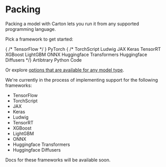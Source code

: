 
# Packing

Packing a model with Carton lets you run it from any supported programming language.

Pick a framework to get started:

<ButtonGrid>
    { /* <ButtonLink href="/docs/packing/tensorflow">TensorFlow</ButtonLink> */ }
    <ButtonLink href="/docs/packing/pytorch">PyTorch</ButtonLink>
    { /* <ButtonLink href="/docs/packing/torchscript">TorchScript</ButtonLink>
    <ButtonLink href="/docs/packing/ludwig">Ludwig</ButtonLink>
    <ButtonLink href="/docs/packing/jax">JAX</ButtonLink>
    <ButtonLink href="/docs/packing/keras">Keras</ButtonLink>
    <ButtonLink href="/docs/packing/tensorrt">TensorRT</ButtonLink>
    <ButtonLink href="/docs/packing/xgboost">XGBoost</ButtonLink>
    <ButtonLink href="/docs/packing/lightgbm">LightGBM</ButtonLink>
    <ButtonLink href="/docs/packing/onnx">ONNX</ButtonLink>
    <ButtonLink href="/docs/packing/transformers">Huggingface Transformers</ButtonLink>
    <ButtonLink href="/docs/packing/diffusers">Huggingface Diffusers</ButtonLink> */}
    <ButtonLink href="/docs/packing/python">Artibtrary Python Code</ButtonLink>
</ButtonGrid>

Or explore [options that are available for any model type](/docs/packing/options).

We're currently in the process of implementing support for the following frameworks:

- TensorFlow
- TorchScript
- JAX
- Keras
- Ludwig
- TensorRT
- XGBoost
- LightGBM
- ONNX
- Huggingface Transformers
- Huggingface Diffusers

Docs for these frameworks will be available soon.
